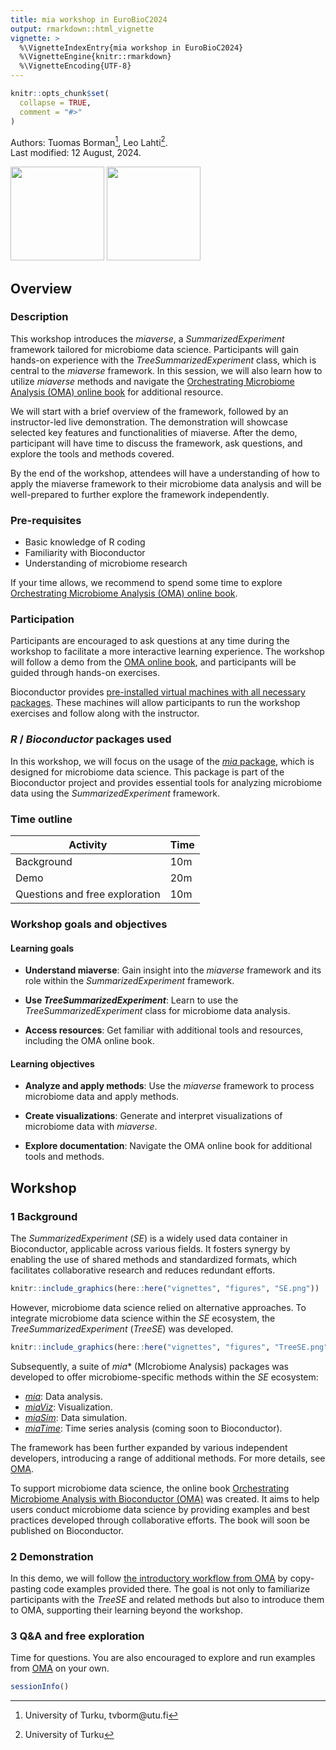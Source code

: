 ```yaml
---
title: mia workshop in EuroBioC2024
output: rmarkdown::html_vignette
vignette: >
  %\VignetteIndexEntry{mia workshop in EuroBioC2024}
  %\VignetteEngine{knitr::rmarkdown}
  %\VignetteEncoding{UTF-8}
---
```


```r
knitr::opts_chunk$set(
  collapse = TRUE,
  comment = "#>"
)
```

Authors:
    Tuomas Borman^[University of Turku, tvborm@utu.fi],
    Leo Lahti^[University of Turku].
    <br/>
Last modified: 12 August, 2024.

<img src="figures/EuroBioC2024.png" width="150"/> <img src="figures/mia_logo.png" width="150"/>

## Overview

### Description

This workshop introduces the _miaverse_, a _SummarizedExperiment_
framework tailored for microbiome data science. Participants will gain
hands-on experience with the
_TreeSummarizedExperiment_ class, which is central to the _miaverse_
framework. In this session, we will also learn how to utilize _miaverse_ methods
and navigate the
[Orchestrating Microbiome Analysis (OMA) online book](https://microbiome.github.io/OMA/docs/devel/)
for additional resource.

We will start with a brief overview of the framework, followed by an
instructor-led live demonstration. The demonstration will showcase selected
key features and functionalities of miaverse. After the demo, participant
will have time to discuss the framework, ask questions, and explore the tools
and methods covered.

By the end of the workshop, attendees will have a understanding of how to
apply the miaverse framework to their microbiome data analysis and will be
well-prepared to further explore the framework independently.

### Pre-requisites

* Basic knowledge of R coding
* Familiarity with Bioconductor
* Understanding of microbiome research

If your time allows, we recommend to spend some time to explore
[Orchestrating Microbiome Analysis (OMA) online book](https://microbiome.github.io/OMA/docs/devel/).

### Participation

Participants are encouraged to ask questions at any time during the workshop
to facilitate a more interactive learning experience. The workshop will
follow a demo from the
[OMA online book](https://microbiome.github.io/OMA/docs/devel/pages/introductory_workflow.html),
and participants will be guided through hands-on exercises.

Bioconductor provides
[pre-installed virtual machines with all necessary packages](https://workshop.bioconductor.org/).
These machines will allow participants to run the workshop exercises and
follow along with the instructor.

### _R_ / _Bioconductor_ packages used

In this workshop, we will focus on the usage of the
[_mia_ package](https://bioconductor.org/packages/devel/bioc/html/mia.html),
which is designed for microbiome data science. This package is part of the
Bioconductor project and provides essential tools for analyzing
microbiome data using the _SummarizedExperiment_ framework.

### Time outline

| Activity                          | Time |
|-----------------------------------|------|
| Background                        | 10m  |
| Demo                              | 20m  |
| Questions and free exploration    | 10m  |

### Workshop goals and objectives

#### Learning goals

- **Understand miaverse**: Gain insight into the _miaverse_ framework and its role within the _SummarizedExperiment_ framework.

- **Use _TreeSummarizedExperiment_**: Learn to use the _TreeSummarizedExperiment_ class for microbiome data analysis.

- **Access resources**: Get familiar with additional tools and resources, including the OMA online book.

#### Learning objectives

- **Analyze and apply methods**: Use the _miaverse_ framework to process microbiome data and apply methods.

- **Create visualizations**: Generate and interpret visualizations of microbiome data with _miaverse_.

- **Explore documentation**: Navigate the OMA online book for additional tools and methods.

## Workshop

### 1 Background

The _SummarizedExperiment_ (_SE_) is a widely used data container in Bioconductor,
applicable across various fields. It fosters synergy by enabling the use of
shared methods and standardized formats, which facilitates collaborative
research and reduces redundant efforts.

```r
knitr::include_graphics(here::here("vignettes", "figures", "SE.png"))
```

However, microbiome data science relied on alternative approaches. To
integrate microbiome data science within the _SE_ ecosystem, the
_TreeSummarizedExperiment_ (_TreeSE_) was developed.

```r
knitr::include_graphics(here::here("vignettes", "figures", "TreeSE.png"))
```

Subsequently, a suite of _mia_* (MIcrobiome Analysis) packages was developed to
offer microbiome-specific methods within the _SE_ ecosystem:

- [_mia_](https://www.bioconductor.org/packages/release/bioc/html/mia.html): Data analysis.
- [_miaViz_](https://www.bioconductor.org/packages/release/bioc/html/miaViz.html): Visualization.
- [_miaSim_](https://www.bioconductor.org/packages/release/bioc/html/miaSim.html): Data simulation.
- [_miaTime_](https://github.com/microbiome/miaTime): Time series analysis (coming soon to Bioconductor).

The framework has been further expanded by various independent developers,
introducing a range of additional methods. For more details, see
[OMA](https://microbiome.github.io/OMA/docs/devel/pages/miaverse.html#sec-packages).

To support microbiome data science, the online book
[Orchestrating Microbiome Analysis with Bioconductor (OMA)](https://microbiome.github.io/OMA/docs/devel)
was created. It aims to help users conduct microbiome data science by providing
examples and best practices developed through collaborative efforts. The book
will soon be published on Bioconductor.

### 2 Demonstration

In this demo, we will follow
[the introductory workflow from OMA](https://microbiome.github.io/OMA/docs/devel/pages/introductory_workflow.html)
by copy-pasting code examples provided there. The goal is not only to
familiarize participants with the _TreeSE_ and related methods but also to introduce
them to OMA, supporting their learning beyond the workshop.

### 3 Q&A and free exploration

Time for questions. You are also encouraged to explore and run examples from
[OMA](https://microbiome.github.io/OMA/docs/devel/) on your own.

```r
sessionInfo()
```

